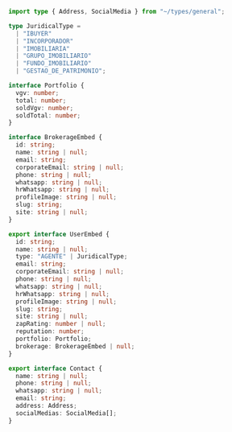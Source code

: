 ``` ts filename="user.d.ts" copy
import type { Address, SocialMedia } from "~/types/general";

type JuridicalType =
  | "IBUYER"
  | "INCORPORADOR"
  | "IMOBILIARIA"
  | "GRUPO_IMOBILIARIO"
  | "FUNDO_IMOBILIARIO"
  | "GESTAO_DE_PATRIMONIO";

interface Portfolio {
  vgv: number;
  total: number;
  soldVgv: number;
  soldTotal: number;
}

interface BrokerageEmbed {
  id: string;
  name: string | null;
  email: string;
  corporateEmail: string | null;
  phone: string | null;
  whatsapp: string | null;
  hrWhatsapp: string | null;
  profileImage: string | null;
  slug: string;
  site: string | null;
}

export interface UserEmbed {
  id: string;
  name: string | null;
  type: "AGENTE" | JuridicalType;
  email: string;
  corporateEmail: string | null;
  phone: string | null;
  whatsapp: string | null;
  hrWhatsapp: string | null;
  profileImage: string | null;
  slug: string;
  site: string | null;
  zapRating: number | null;
  reputation: number;
  portfolio: Portfolio;
  brokerage: BrokerageEmbed | null;
}

export interface Contact {
  name: string | null;
  phone: string | null;
  whatsapp: string | null;
  email: string;
  address: Address;
  socialMedias: SocialMedia[];
}
```
